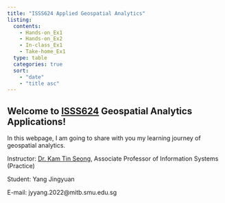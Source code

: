 ```yaml
---
title: "ISSS624 Applied Geospatial Analytics"
listing: 
  contents: 
    - Hands-on_Ex1
    - Hands-on_Ex2
    - In-class_Ex1
    - Take-home_Ex1
  type: table
  categories: true
  sort: 
    - "date"
    - "title asc"
---
```


## Welcome to [ISSS624](https://isss624-ay2022-23nov.netlify.app/) Geospatial Analytics Applications!

In this webpage, I am going to share with you my learning journey of geospatial analytics.

Instructor: [Dr. Kam Tin Seong](https://faculty.smu.edu.sg/profile/kam-tin-seong-486), Associate Professor of Information Systems (Practice)

Student: Yang Jingyuan

E-mail: jyyang.2022\@mitb.smu.edu.sg
